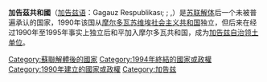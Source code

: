 {{Unreferenced|time=2020-08-21T04:51:39+00:00}}
{{Infobox former country
|conventional_long_name = [[加告茲|加告茲]][[蘇維埃社會主義共和國|蘇維埃社會主義共和國]]
|native_name            = {{native name|gag|Gagauz Respublikası}}
|common_name            = Gagauzia
|life_span              = 1990年–1994年
|event_start            =
|year_start             =
|date_start             = 1990年8月19日
|event_end              =
|year_end               =
|date_end               = 1994年12月23日
|image_flag             = Flag of the Gagauz people.svg
|image_coat             = Emblem of Gagauzia.png
|image_map              = Gagauz rebublic.png
|image_map_caption      = 加高兹共和国，1990年
|national_motto         =
|national_anthem        =
|common_languages       = [[加告茲語|加告茲語]], [[羅馬尼亞語|羅馬尼亞語]], [[俄語|俄語]]
|capital                = [[科姆拉茨|科姆拉茨]]
|coordinates            = {{Coord|46|19|N|28|40|E|type:city}}
|government_type        = [[蘇維埃社會主義共和國|蘇維埃社會主義共和國]]
|leader1                = [[斯蒂芬·托帕尔|斯蒂芬·托帕尔]]
|year_leader1           = 1990–1994
|legislature            = 
|sovereignty_type       = 
|established_event1     = 
|established_date1      =
|currency               = [[蘇聯盧布|蘇聯盧布]], [[摩尔多瓦库邦|摩尔多瓦库邦]], [[摩尔多瓦列伊|摩尔多瓦列伊]]{{citation needed|date=September 2020}}
|p1                     = 摩爾達維亞蘇維埃社會主義共和國
|flag_p1                = Flag of the Moldavian Soviet Socialist Republic.svg
|border_p1              = no
|s1                     = 摩爾多瓦
|flag_s1                = Flag of Moldova.svg
|today                  = {{MDA}}{{to}}{{flag|Gagauzia}}
}}

'''加告茲共和國'''（[[加告兹语|加告兹语]]：Gagauz Respublikası; {{lang-ro|Republica Găgăuzia}}; {{lang-ru|Республика Гагаузия}},）是[[苏联解体|苏联解体]]后一个未被普遍承认的国家，1990年该国从[[摩尔多瓦苏维埃社会主义共和国|摩尔多瓦苏维埃社会主义共和国]]独立，但后来在经过1990年至1995年事实上独立后和平加入摩尔多瓦共和国，成为[[加告兹自治领土单位|加告兹自治领土单位]]。

[[Category:蘇聯解體後的國家|Category:蘇聯解體後的國家]]
[[Category:1994年終結的國家或政權|Category:1994年終結的國家或政權]]
[[Category:1990年建立的國家或政權|Category:1990年建立的國家或政權]]
[[Category:加告兹|Category:加告兹]]
